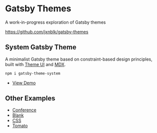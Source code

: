 

# Gatsby Themes

A work-in-progress exploration of Gatsby themes

https://github.com/jxnblk/gatsby-themes

## System Gatsby Theme

A minimalist Gatsby theme based on constraint-based design principles, built with [Theme UI][] and [MDX][].

```sh
npm i gatsby-theme-system
```

- [View Demo](/examples/system)

## Other Examples

- [Conference](/examples/conference)
- [Blank](/examples/blank)
- [CSS](/examples/css)
- [Tomato](/examples/tomato)

[theme ui]: https://theme-ui.com
[mdx]: https://mdxjs.com
[emotion]: https://emotion.sh
[styled system]: https://styled-system.com
